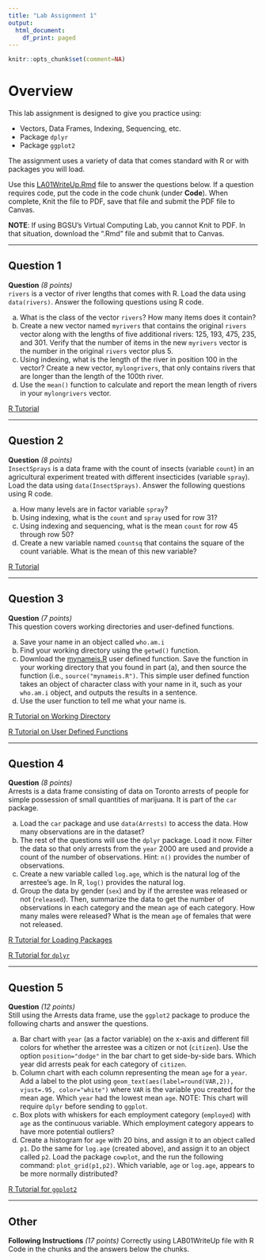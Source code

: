 ```yaml
---
title: "Lab Assignment 1"
output:
  html_document:
    df_print: paged
---
```

```r
knitr::opts_chunk$set(comment=NA)
```

# Overview

This lab assignment is designed to give you practice using:

* Vectors, Data Frames, Indexing, Sequencing, etc.
* Package `dplyr`
* Package `ggplot2`

The assignment uses a variety of data that comes standard with R or with packages you will load.

Use this [LA01WriteUp.Rmd](./LA01WriteUp.Rmd) file to answer the questions below.  If a question requires code, put the code in the code chunk (under **Code**). When complete, Knit the file to PDF, save that file and submit the PDF file to Canvas.  

**NOTE**: If using BGSU's Virtual Computing Lab, you cannot Knit to PDF.  In that situation, download the ".Rmd" file and submit that to Canvas.

---

## Question 1

**Question** *(8 points)*  
`rivers` is a vector of river lengths that comes with R. Load the data using `data(rivers)`.  Answer the following questions using R code.

a. What is the class of the vector `rivers`? How many items does it contain?
b. Create a new vector named `myrivers` that contains the original `rivers` vector along with the lengths of five additional rivers: 125, 193, 475, 235, and 301. Verify that the number of items in the new `myrivers` vector is the number in the original `rivers` vector plus 5. 
c. Using indexing, what is the length of the river in position 100 in the vector?  Create a new vector, `mylongrivers`, that only contains rivers that are longer than the length of the 100th river.
d. Use the `mean()` function to calculate and report the mean length of rivers in your `mylongrivers` vector.

[R Tutorial](https://jdmeyer73.github.io/MKT4320RTut/r-basics.html#basic-object-types-and-other-important-stuff){target="_blank" rel="noopener"}

---

## Question 2

**Question** *(8 points)*  
`InsectSprays` is a data frame with the count of insects (variable `count`) in an agricultural experiment treated with different insecticides (variable `spray`). Load the data using `data(InsectSprays)`. Answer the following questions using R code.

a. How many levels are in factor variable `spray`?
b. Using indexing, what is the `count` and `spray` used for row 31?
c.	Using indexing and sequencing, what is the mean `count` for row 45 through row 50?
d.	Create a new variable named `countsq` that contains the square of the count variable. What is the mean of this new variable?

[R Tutorial](https://jdmeyer73.github.io/MKT4320RTut/r-basics.html#data-frames){target="_blank" rel="noopener"}

---

## Question 3

**Question** *(7 points)*  
This question covers working directories and user-defined functions.

a. Save your name in an object called `who.am.i`
b. Find your working directory using the `getwd()` function.
c. Download the [mynameis.R](./mynameis.R) user defined function.  Save the function in your working directory that you found in part (a), and then source the function (i.e., `source("mynameis.R")`. This simple user defined function takes an object of character class with your name in it, such as your `who.am.i` object, and outputs the results in a sentence.
d. Use the user function to tell me what your name is.

[R Tutorial on Working Directory](https://jdmeyer73.github.io/MKT4320RTut/r-basics.html#setting-working-directory){target="_blank" rel="noopener"}

[R Tutorial on User Defined Functions](https://jdmeyer73.github.io/MKT4320RTut/r-basics.html#user-defined-functions){target="_blank" rel="noopener"}

---

## Question 4

**Question** *(8 points)*  
Arrests is a data frame consisting of data on Toronto arrests of people for simple possession of small quantities of marijuana.  It is part of the `car` package.

a. Load the `car` package and use `data(Arrests)` to access the data.  How many observations are in the dataset?
b. The rest of the questions will use the `dplyr` package.  Load it now.  Filter the data so that only arrests from the `year` 2000 are used and provide a count of the number of observations.  Hint: `n()` provides the number of observations.
c. Create a new variable called `log.age`, which is the natural log of the arrestee’s age. In R, `log()` provides the natural log.
d. Group the data by gender (`sex`) and by if the arrestee was released or not (`released`). Then, summarize the data to get the number of observations in each category and the mean `age` of each category. How many males were released? What is the mean `age` of females that were not released.

[R Tutorial for Loading Packages](https://jdmeyer73.github.io/MKT4320RTut/r-basics.html#packages){target="_blank" rel="noopener"}

[R Tutorial for `dplyr`](https://jdmeyer73.github.io/MKT4320RTut/r-basics.html#package-dplyr){target="_blank" rel="noopener"}

---

## Question 5

**Question** *(12 points)*  
Still using the Arrests data frame, use the `ggplot2` package to produce the following charts and answer the questions.

a. Bar chart with `year` (as a factor variable) on the x-axis and different fill colors for whether the arrestee was a citizen or not (`citizen`). Use the option `position="dodge"` in the bar chart to get side-by-side bars.  Which year did arrests peak for each category of `citizen`.
b. Column chart with each column representing the mean `age` for a `year`. Add a label to the plot using `geom_text(aes(label=round(VAR,2)), vjust=.95, color="white")` where `VAR` is the variable you created for the mean age. Which `year` had the lowest mean `age`. NOTE: This chart will require `dplyr` before sending to `ggplot`.
c.	Box plots with whiskers for each employment category (`employed`) with `age` as the continuous variable.  Which employment category appears to have more potential outliers?
d. Create a histogram for `age` with 20 bins, and assign it to an object called `p1`.  Do the same for `log.age` (created above), and assign it to an object called `p2`.  Load the package `cowplot`, and the run the following command: `plot_grid(p1,p2)`.  Which variable, `age` or `log.age`, appears to be more normally distributed?

[R Tutorial for `ggplot2`](https://jdmeyer73.github.io/MKT4320RTut/examining-and-summarizing-data.html#package-ggplot2){target="_blank" rel="noopener"}

---

## Other

**Following Instructions** *(17 points)* 
Correctly using LAB01WriteUp file with R Code in the chunks and the answers below the chunks.